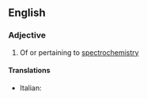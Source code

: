 ==English==

===Adjective===
{{en-adj|-}}

#{{chemistry|physics}} Of or pertaining to [[spectrochemistry]]

====Translations====
{{top}}
* Italian: {{t-|it|spettrochimico}}
{{mid}}

{{bottom}}